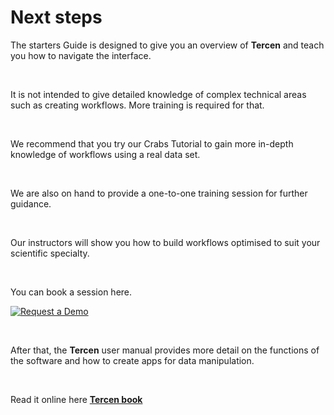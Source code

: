 # Next steps

The starters Guide is designed to give you an overview of __Tercen__ and teach you how to navigate the interface.

\

It is not intended to give detailed knowledge of complex technical areas such as creating workflows. More training is required for that.

\

We recommend that you try our Crabs Tutorial to gain more in-depth knowledge of workflows using a real data set. 

\

We are also on hand to provide a one-to-one training session for further guidance.

\

Our instructors will show you how to build workflows optimised to suit your scientific specialty.

\

You can book a session here.

[![Request a Demo](images/button.png)](https://calendly.com/tercen-demo/tercen-demo)

\

After that, the __Tercen__ user manual provides more detail on the functions of the software and how to create apps for data manipulation.

\

Read it online here [__Tercen book__](https://tercen.github.io/tercen-book/)






